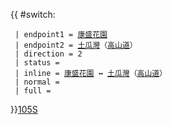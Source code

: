 {{ #switch: {{{format|}}}
  | endpoint1 = [[康盛花園巴士總站|康盛花園]]
  | endpoint2 = [[土瓜灣]]（[[高山道]]）
  | direction = 2
  | status = {{HK Bus Status|N}}
  | inline = [[康盛花園巴士總站|康盛花園]] ↔ [[土瓜灣]]（[[高山道]]）
  | normal = 
  | full =
}}<noinclude>[[category:新界專線小巴路線模板|105S]]</noinclude>